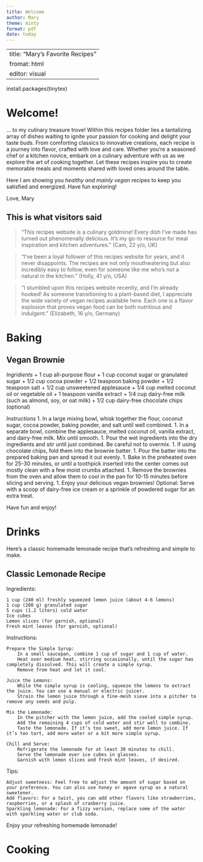 ```yaml
---
title: Welcome
author: Mary
theme: minty
format: pdf
date: today
--- 
```

---
title: "Mary's Favorite Recipes"
fromat: html
editor: visual
---

install.packages(tinytex)

# Welcome!

... to my culinary treasure trove! Within this recipes folder lies a tantalizing array of dishes waiting to ignite your passion for cooking and delight your taste buds. From comforting classics to innovative creations, each recipe is a journey into flavor, crafted with love and care. Whether you're a seasoned chef or a kitchen novice, embark on a culinary adventure with us as we explore the art of cooking together. Let these recipes inspire you to create memorable meals and moments shared with loved ones around the table.

Here I am showing you *healthy and mainly vegan* recipes to keep you satisfied and energized. Have fun exploring!

Love, Mary

## This is what visitors said

> "This recipes website is a culinary goldmine! Every dish I've made has turned out phenomenally delicious. It's my go-to resource for meal inspiration and kitchen adventures." (Cam, 22 y/o, UK)

> "I've been a loyal follower of this recipes website for years, and it never disappoints. The recipes are not only mouthwatering but also incredibly easy to follow, even for someone like me who's not a natural in the kitchen." (Holly, 41 y/o, USA)

> "I stumbled upon this recipes website recently, and I'm already hooked! As someone transitioning to a plant-based diet, I appreciate the wide variety of vegan recipes available here. Each one is a flavor explosion that proves vegan food can be both nutritious and indulgent." (Elizabeth, 16 y/o, Germany)

# Baking

## Vegan Brownie

*Ingridients* 
+ 1 cup all-purpose flour 
+ 1 cup coconut sugar or granulated sugar 
+ 1/2 cup cocoa powder 
+ 1/2 teaspoon baking powder 
+ 1/2 teaspoon salt 
+ 1/2 cup unsweetened applesauce 
+ 1/4 cup melted coconut oil or vegetable oil 
+ 1 teaspoon vanilla extract 
+ 1/4 cup dairy-free milk (such as almond, soy, or oat milk) 
+ 1/2 cup dairy-free chocolate chips (optional)

*Instructions* 
1. In a large mixing bowl, whisk together the flour, coconut sugar, cocoa powder, baking powder, and salt until well combined. 
1. In a separate bowl, combine the applesauce, melted coconut oil, vanilla extract, and dairy-free milk. Mix until smooth. 
1. Pour the wet ingredients into the dry ingredients and stir until just combined. Be careful not to overmix. 
1. If using chocolate chips, fold them into the brownie batter. 
1. Pour the batter into the prepared baking pan and spread it out evenly. 
1. Bake in the preheated oven for 25-30 minutes, or until a toothpick inserted into the center comes out mostly clean with a few moist crumbs attached. 
1. Remove the brownies from the oven and allow them to cool in the pan for 10-15 minutes before slicing and serving. 
1. Enjoy your delicious vegan brownies! Optional: Serve with a scoop of dairy-free ice cream or a sprinkle of powdered sugar for an extra treat.

Have fun and enjoy!


# Drinks

Here's a classic homemade lemonade recipe that’s refreshing and simple to make.


## Classic Lemonade Recipe
Ingredients:

    1 cup (240 ml) freshly squeezed lemon juice (about 4-6 lemons)
    1 cup (200 g) granulated sugar
    5 cups (1.2 liters) cold water
    Ice cubes
    Lemon slices (for garnish, optional)
    Fresh mint leaves (for garnish, optional)

Instructions:

    Prepare the Simple Syrup:
        In a small saucepan, combine 1 cup of sugar and 1 cup of water.
        Heat over medium heat, stirring occasionally, until the sugar has completely dissolved. This will create a simple syrup.
        Remove from heat and let it cool.

    Juice the Lemons:
        While the simple syrup is cooling, squeeze the lemons to extract the juice. You can use a manual or electric juicer.
        Strain the lemon juice through a fine-mesh sieve into a pitcher to remove any seeds and pulp.

    Mix the Lemonade:
        In the pitcher with the lemon juice, add the cooled simple syrup.
        Add the remaining 4 cups of cold water and stir well to combine.
        Taste the lemonade. If it’s too sweet, add more lemon juice. If it’s too tart, add more water or a bit more simple syrup.

    Chill and Serve:
        Refrigerate the lemonade for at least 30 minutes to chill.
        Serve the lemonade over ice cubes in glasses.
        Garnish with lemon slices and fresh mint leaves, if desired.

Tips:

    Adjust sweetness: Feel free to adjust the amount of sugar based on your preference. You can also use honey or agave syrup as a natural sweetener.
    Add flavors: For a twist, you can add other flavors like strawberries, raspberries, or a splash of cranberry juice.
    Sparkling lemonade: For a fizzy version, replace some of the water with sparkling water or club soda.

Enjoy your refreshing homemade lemonade!


# Cooking
